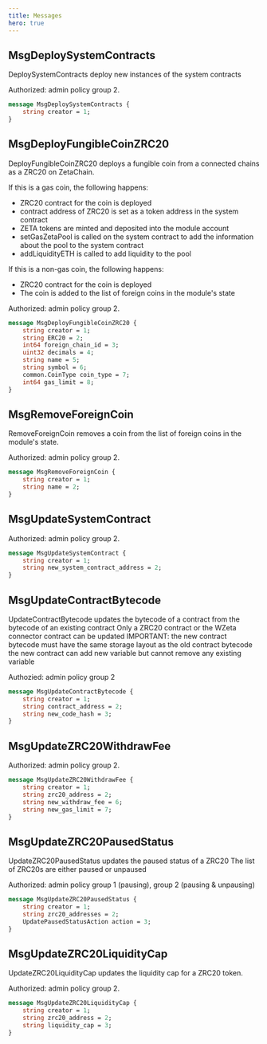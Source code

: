 ```yaml
---
title: Messages
hero: true
---
```


## MsgDeploySystemContracts

DeploySystemContracts deploy new instances of the system contracts

Authorized: admin policy group 2.

```proto
message MsgDeploySystemContracts {
	string creator = 1;
}
```

## MsgDeployFungibleCoinZRC20

DeployFungibleCoinZRC20 deploys a fungible coin from a connected chains as a ZRC20 on ZetaChain.

If this is a gas coin, the following happens:

- ZRC20 contract for the coin is deployed
- contract address of ZRC20 is set as a token address in the system
  contract
- ZETA tokens are minted and deposited into the module account
- setGasZetaPool is called on the system contract to add the information
  about the pool to the system contract
- addLiquidityETH is called to add liquidity to the pool

If this is a non-gas coin, the following happens:

- ZRC20 contract for the coin is deployed
- The coin is added to the list of foreign coins in the module's state

Authorized: admin policy group 2.

```proto
message MsgDeployFungibleCoinZRC20 {
	string creator = 1;
	string ERC20 = 2;
	int64 foreign_chain_id = 3;
	uint32 decimals = 4;
	string name = 5;
	string symbol = 6;
	common.CoinType coin_type = 7;
	int64 gas_limit = 8;
}
```

## MsgRemoveForeignCoin

RemoveForeignCoin removes a coin from the list of foreign coins in the
module's state.

Authorized: admin policy group 2.

```proto
message MsgRemoveForeignCoin {
	string creator = 1;
	string name = 2;
}
```

## MsgUpdateSystemContract

Authorized: admin policy group 2.

```proto
message MsgUpdateSystemContract {
	string creator = 1;
	string new_system_contract_address = 2;
}
```

## MsgUpdateContractBytecode

UpdateContractBytecode updates the bytecode of a contract from the bytecode
of an existing contract Only a ZRC20 contract or the WZeta connector contract
can be updated IMPORTANT: the new contract bytecode must have the same
storage layout as the old contract bytecode the new contract can add new
variable but cannot remove any existing variable

Authozied: admin policy group 2

```proto
message MsgUpdateContractBytecode {
	string creator = 1;
	string contract_address = 2;
	string new_code_hash = 3;
}
```

## MsgUpdateZRC20WithdrawFee

Authorized: admin policy group 2.

```proto
message MsgUpdateZRC20WithdrawFee {
	string creator = 1;
	string zrc20_address = 2;
	string new_withdraw_fee = 6;
	string new_gas_limit = 7;
}
```

## MsgUpdateZRC20PausedStatus

UpdateZRC20PausedStatus updates the paused status of a ZRC20
The list of ZRC20s are either paused or unpaused

Authorized: admin policy group 1 (pausing), group 2 (pausing & unpausing)

```proto
message MsgUpdateZRC20PausedStatus {
	string creator = 1;
	string zrc20_addresses = 2;
	UpdatePausedStatusAction action = 3;
}
```

## MsgUpdateZRC20LiquidityCap

UpdateZRC20LiquidityCap updates the liquidity cap for a ZRC20 token.

Authorized: admin policy group 2.

```proto
message MsgUpdateZRC20LiquidityCap {
	string creator = 1;
	string zrc20_address = 2;
	string liquidity_cap = 3;
}
```
